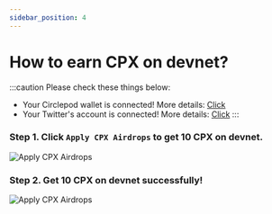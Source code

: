 ```yaml
---
sidebar_position: 4
---
```


# How to earn CPX on devnet?

:::caution Please check these things below:

- Your Circlepod wallet is connected! More details: [Click](/docs/wallet/connect-wallet)
- Your Twitter's account is connected! More details: [Click](/docs/wallet/connect-twitter)
:::

### Step 1. Click `Apply CPX Airdrops` to get 10 CPX on devnet.

![Apply CPX Airdrops](/img/event/airdrop/apply-airdrop.png)

### Step 2. Get 10 CPX on devnet successfully!

![Apply CPX Airdrops](/img/event/airdrop/get-cpx-successfully.png)
